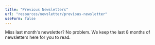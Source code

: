 ```yaml
---
title: "Previous Newsletters"
url: "resources/newsletter/previous-newsletter"
useForm: false
---
```


Miss last month's newsletter? No problem. We keep the last 8 months of newsletters here for you to read.
